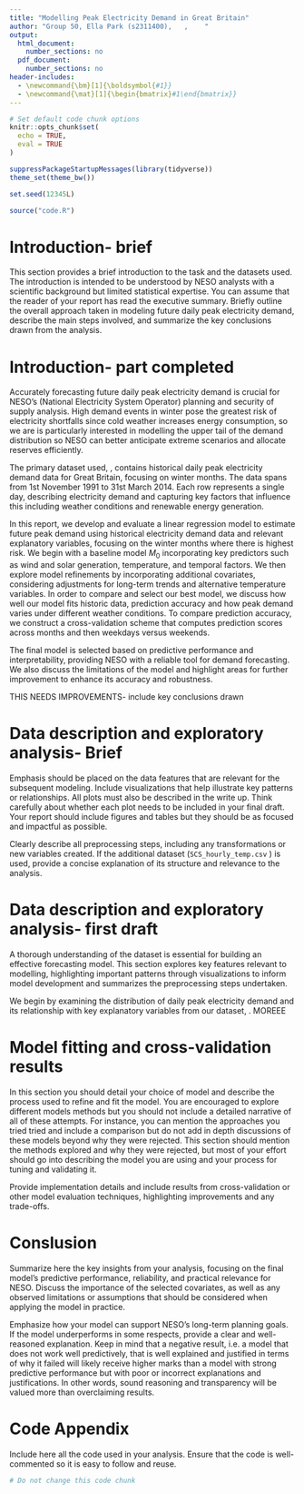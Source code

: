 ---
title: "Modelling Peak Electricity Demand in Great Britain"
author: "Group 50, Ella Park (s2311400),   ,    "
output:
  html_document:
    number_sections: no
  pdf_document:
    number_sections: no
header-includes:
  - \newcommand{\bm}[1]{\boldsymbol{#1}}
  - \newcommand{\mat}[1]{\begin{bmatrix}#1\end{bmatrix}}
---

```{r setup, include = FALSE}
# Set default code chunk options
knitr::opts_chunk$set(
  echo = TRUE,
  eval = TRUE
)

suppressPackageStartupMessages(library(tidyverse))
theme_set(theme_bw())

set.seed(12345L)
```

```{r code=readLines("code.R"), eval=TRUE, echo=FALSE}
source("code.R")
```

# Introduction- brief

This section provides a brief introduction to the task and the datasets used. The introduction is intended to be understood by NESO analysts with a scientific background but limited statistical expertise. You can assume that the reader of your report has read the executive summary. Briefly outline the overall approach taken in modeling future daily peak electricity demand, describe the main steps involved, and summarize the key conclusions drawn from the analysis.

# Introduction- part completed

Accurately forecasting future daily peak electricity demand is crucial for NESO's (National Electricity System Operator) planning and security of supply analysis. High demand events in winter pose the greatest risk of electricity shortfalls since cold weather increases energy consumption, so we are is particularly interested in modelling the upper tail of the demand distribution so NESO can better anticipate extreme scenarios and allocate reserves efficiently.

The primary dataset used, \texttt{SCS_demand_modelling.csv}, contains historical daily peak electricity demand data for Great Britain, focusing on winter months. The data spans from 1st November 1991 to 31st March 2014. Each row represents a single day, describing electricity demand and capturing key factors that influence this including weather conditions and renewable energy generation.

In this report, we develop and evaluate a linear regression model to estimate future peak demand using historical electricity demand data and relevant explanatory variables, focusing on the winter months where there is highest risk. We begin with a baseline model $M_0$ incorporating key predictors such as wind and solar generation, temperature, and temporal factors. We then explore model refinements by incorporating additional covariates, considering adjustments for long-term trends and alternative temperature variables. In order to compare and select our best model, we discuss how well our model fits historic data, prediction accuracy and how peak demand varies under different weather conditions. To compare prediction accuracy, we construct a cross-validation scheme that computes prediction scores across months and then weekdays versus weekends.

The final model is selected based on predictive performance and interpretability, providing NESO with a reliable tool for demand forecasting. We also discuss the limitations of the model and highlight areas for further improvement to enhance its accuracy and robustness.

THIS NEEDS IMPROVEMENTS- include key conclusions drawn

# Data description and exploratory analysis- Brief

Emphasis should be placed on the data features that are relevant for the subsequent modeling. Include visualizations that help illustrate key patterns or relationships. All plots must also be described in the write up. Think carefully about whether each plot needs to be included in your final draft. Your report should include figures and tables but they should be as focused and impactful as possible.

Clearly describe all preprocessing steps, including any transformations or new variables created. If the additional dataset (`SCS_hourly_temp.csv` ) is used, provide a concise explanation of its structure and relevance to the analysis.

# Data description and exploratory analysis- first draft

A thorough understanding of the dataset is essential for building an effective forecasting model. This section explores key features relevant to modelling, highlighting important patterns through visualizations to inform model development and summarizes the preprocessing steps undertaken.

We begin by examining the distribution of daily peak electricity demand and its relationship with key explanatory variables from our dataset, \texttt{SCS_demand_modelling.csv}. MOREEE

# Model fitting and cross-validation results

In this section you should detail your choice of model and describe the process used to refine and fit the model. You are encouraged to explore different models methods but you should not include a detailed narrative of all of these attempts. For instance, you can mention the approaches you tried tried and include a comparison but do not add in depth discussions of these models beyond why they were rejected. This section should mention the methods explored and why they were rejected, but most of your effort should go into describing the model you are using and your process for tuning and validating it.

Provide implementation details and include results from cross-validation or other model evaluation techniques, highlighting improvements and any trade-offs.


# Conslusion

Summarize here the key insights from your analysis, focusing on the final model’s predictive performance, reliability, and practical relevance for NESO. Discuss the importance of the selected covariates, as well as any observed limitations or assumptions that should be considered when applying the model in practice.

Emphasize how your model can support NESO's long-term planning goals. If the model underperforms in some respects, provide a clear and well-reasoned explanation. Keep in mind that a negative result, i.e. a model that does not work well predictively, that is well explained and justified in terms of why it failed will likely receive higher marks than a model with strong predictive performance but with poor or incorrect explanations and justifications. In other words, sound reasoning and transparency will be valued more than overclaiming results.

# Code Appendix

Include here all the code used in your analysis. Ensure that the code is well-commented so it is easy to follow and reuse.

```{r code=readLines("code.R"), eval=FALSE, echo=TRUE}
# Do not change this code chunk
```

